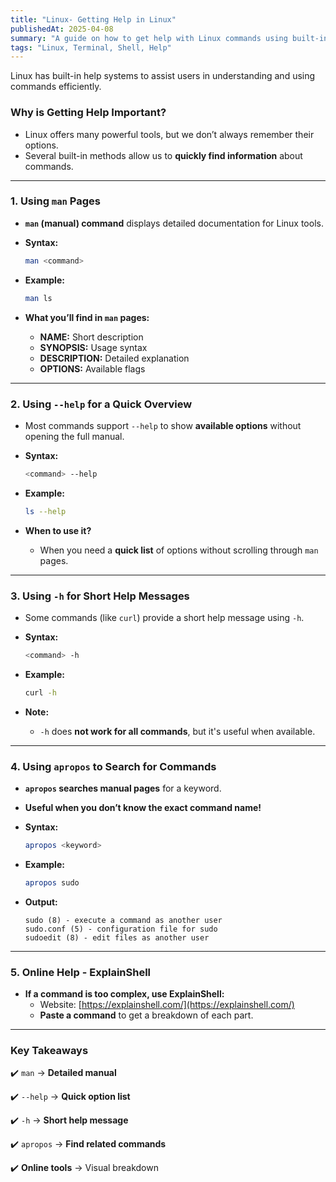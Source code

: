 ```yaml
---
title: "Linux- Getting Help in Linux"
publishedAt: 2025-04-08
summary: "A guide on how to get help with Linux commands using built-in and online tools."
tags: "Linux, Terminal, Shell, Help"
---
```



<Callout emoji="❓">
  Linux has built-in help systems to assist users in understanding and using commands efficiently.
</Callout>

### **Why is Getting Help Important?**

- Linux offers many powerful tools, but we don’t always remember their options.
- Several built-in methods allow us to **quickly find information** about commands.

---

### **1. Using `man` Pages**

- **`man` (manual) command** displays detailed documentation for Linux tools.
- **Syntax:**
    
    ```bash
    man <command>
    ```
    
- **Example:**
    
    ```bash
    man ls
    ```
    
- **What you’ll find in `man` pages:**
    - **NAME:** Short description
    - **SYNOPSIS:** Usage syntax
    - **DESCRIPTION:** Detailed explanation
    - **OPTIONS:** Available flags

---

### **2. Using `--help` for a Quick Overview**

- Most commands support `--help` to show **available options** without opening the full manual.
- **Syntax:**
    
    ```bash
    <command> --help
    ```
    
- **Example:**
    
    ```bash
    ls --help
    ```
    
- **When to use it?**
    - When you need a **quick list** of options without scrolling through `man` pages.

---

### **3. Using `-h` for Short Help Messages**

- Some commands (like `curl`) provide a short help message using `-h`.
- **Syntax:**
    
    ```bash
    <command> -h
    ```
    
- **Example:**
    
    ```bash
    curl -h
    ```
    
- **Note:**
    - `-h` does **not work for all commands**, but it's useful when available.

---

### **4. Using `apropos` to Search for Commands**

- **`apropos` searches manual pages** for a keyword.
- **Useful when you don’t know the exact command name!**
- **Syntax:**
    
    ```bash
    apropos <keyword>
    ```
    
- **Example:**
    
    ```bash
    apropos sudo
    ```
    
- **Output:**
    
    ```
    sudo (8) - execute a command as another user
    sudo.conf (5) - configuration file for sudo
    sudoedit (8) - edit files as another user
    ```

---

### **5. Online Help - ExplainShell**

- **If a command is too complex, use ExplainShell:**
    - Website: [https://explainshell.com/](https://explainshell.com/)
    - **Paste a command** to get a breakdown of each part.

---

### **Key Takeaways**

✔️ `man` → **Detailed manual**

✔️ `--help` → **Quick option list**

✔️ `-h` → **Short help message**

✔️ `apropos` → **Find related commands**

✔️ **Online tools** → Visual breakdown
